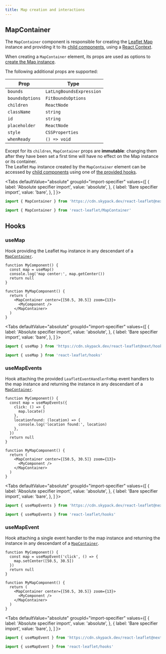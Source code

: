 ```yaml
---
title: Map creation and interactions
---
```



## MapContainer

The `MapContainer` component is responsible for creating the [Leaflet Map](https://leafletjs.com/reference.html#map) instance and providing it to its [child components](api-components.mdx), using a [React Context](https://reactjs.org/docs/context.html).

When creating a `MapContainer` element, its props are used as options to [create the Map instance](https://leafletjs.com/reference.html#map-l-map).

The following additional props are supported:

| Prop            | Type                     |
| --------------- | ------------------------ |
| `bounds`        | `LatLngBoundsExpression` |
| `boundsOptions` | `FitBoundsOptions`       |
| `children`      | `ReactNode`              |
| `className`     | `string`                 |
| `id`            | `string`                 |
| `placeholder`   | `ReactNode`              |
| `style`         | `CSSProperties`          |
| `whenReady`     | `() => void`             |

Except for its `children`, `MapContainer` props are **immutable**: changing them after they have been set a first time will have no effect on the Map instance or its container.  
The Leaflet `Map` instance created by the `MapContainer` element can be accessed by [child components](api-components.mdx) using one of [the provided hooks](#hooks).

<Tabs
  defaultValue="absolute"
  groupId="import-specifier"
  values={[
    { label: 'Absolute specifier import', value: 'absolute', },
    { label: 'Bare specifier import', value: 'bare', },
  ]
}>
<TabItem value="absolute">

```js
import { MapContainer } from 'https://cdn.skypack.dev/react-leaflet@next/MapContainer.js'
```

</TabItem>
<TabItem value="bare">

```js
import { MapContainer } from 'react-leaflet/MapContainer'
```

</TabItem>
</Tabs>

## Hooks

### useMap

Hook providing the Leaflet `Map` instance in any descendant of a [`MapContainer`](#mapcontainer).

```tsx
function MyComponent() {
  const map = useMap()
  console.log('map center:', map.getCenter())
  return null
}

function MyMapComponent() {
  return (
    <MapContainer center={[50.5, 30.5]} zoom={13}>
      <MyComponent />
    </MapContainer>
  )
}
```

<Tabs
  defaultValue="absolute"
  groupId="import-specifier"
  values={[
    { label: 'Absolute specifier import', value: 'absolute', },
    { label: 'Bare specifier import', value: 'bare', },
  ]
}>
<TabItem value="absolute">

```js
import { useMap } from 'https://cdn.skypack.dev/react-leaflet@next/hooks.js'
```

</TabItem>
<TabItem value="bare">

```js
import { useMap } from 'react-leaflet/hooks'
```

</TabItem>
</Tabs>

### useMapEvents

Hook attaching the provided `LeafletEventHandlerFnMap` event handlers to the map instance and returning the instance in any descendant of a [`MapContainer`](#mapcontainer).

```tsx
function MyComponent() {
  const map = useMapEvents({
    click: () => {
      map.locate()
    },
    locationfound: (location) => {
      console.log('location found:', location)
    },
  })
  return null
}

function MyMapComponent() {
  return (
    <MapContainer center={[50.5, 30.5]} zoom={13}>
      <MyComponent />
    </MapContainer>
  )
}
```

<Tabs
  defaultValue="absolute"
  groupId="import-specifier"
  values={[
    { label: 'Absolute specifier import', value: 'absolute', },
    { label: 'Bare specifier import', value: 'bare', },
  ]
}>
<TabItem value="absolute">

```js
import { useMapEvents } from 'https://cdn.skypack.dev/react-leaflet@next/hooks.js'
```

</TabItem>
<TabItem value="bare">

```js
import { useMapEvents } from 'react-leaflet/hooks'
```

</TabItem>
</Tabs>

### useMapEvent

Hook attaching a single event handler to the map instance and returning the instance in any descendant of a [`MapContainer`](#mapcontainer).

```tsx
function MyComponent() {
  const map = useMapEvent('click', () => {
    map.setCenter([50.5, 30.5])
  })
  return null
}

function MyMapComponent() {
  return (
    <MapContainer center={[50.5, 30.5]} zoom={13}>
      <MyComponent />
    </MapContainer>
  )
}
```

<Tabs
  defaultValue="absolute"
  groupId="import-specifier"
  values={[
    { label: 'Absolute specifier import', value: 'absolute', },
    { label: 'Bare specifier import', value: 'bare', },
  ]
}>
<TabItem value="absolute">

```js
import { useMapEvent } from 'https://cdn.skypack.dev/react-leaflet@next/hooks.js'
```

</TabItem>
<TabItem value="bare">

```js
import { useMapEvent } from 'react-leaflet/hooks'
```

</TabItem>
</Tabs>
